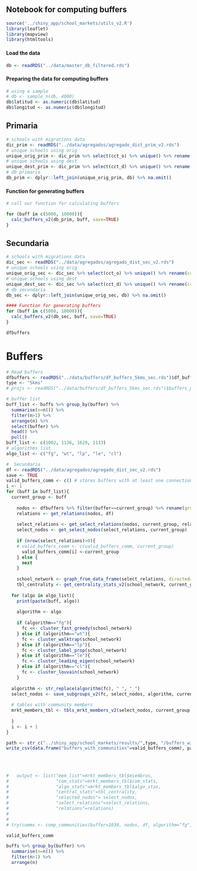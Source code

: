 ## Notebook for computing buffers

```r
source('../shiny_app/school_markets/utils_v2.R')
library(leaflet)
library(mapview)
library(htmltools)
```

#### Load the data
```r
db <- readRDS("../data/master_db_filtered.rds")
```

#### Preparing the data for computing buffers
```r
# using a sample
# db <- sample_n(db, 4000)
db$latitud <- as.numeric(db$latitud)
db$longitud <- as.numeric(db$longitud)
```


## Primaria
```r
# schools with migrations data
dic_prim <- readRDS("../data/agregados/agregado_dist_prim_v2.rds")
# unique schools using orig
unique_orig_prim <- dic_prim %>% select(cct_o) %>% unique() %>% rename(cct = cct_o)
# unique schools using dest
unique_dest_prim <- dic_prim %>% select(cct_d) %>% unique() %>% rename(cct = cct_d)
# db primaria
db_prim <- dplyr::left_join(unique_orig_prim, db) %>% na.omit()
```

#### Function for generating buffers
```r
# call our function for calculating buffers

for (buff in c(5000, 10000)){
  calc_buffers_v2(db_prim, buff, save=TRUE)  
}
```

## Secundaria
```r
# schools with migrations data
dic_sec <- readRDS("../data/agregados/agregado_dist_sec_v2.rds")
# unique schools using orig
unique_orig_sec <- dic_sec %>% select(cct_o) %>% unique() %>% rename(cct = cct_o)
# unique schools using dest
unique_dest_sec <- dic_sec %>% select(cct_d) %>% unique() %>% rename(cct = cct_d)
# db secundaria
db_sec <- dplyr::left_join(unique_orig_sec, db) %>% na.omit()

#### Function for generating buffers
for (buff in c(5000, 10000)){
  calc_buffers_v2(db_sec, buff, save=TRUE)  
}
```

```r
dfbuffers
```

# Buffers
```r
# Read buffers
dfbuffers <- readRDS("../data/buffers/df_buffers_5kms_sec.rds")$df_buffers
type <- "5kms"
# projs <- readRDS("../data/buffers/df_buffers_5kms_sec.rds")$buffers_proj

# buffer list
buff_list <- buffs %>% group_by(buffer) %>%
  summarise(n=n()) %>% 
  filter(n>1) %>% 
  arrange(n) %>%  
  select(buffer) %>% 
  head() %>% 
  pull()
buff_list <- c(1002, 1136, 1629, 1133)
# algorithms list
algo_list <- c("fg", "wt", "lp", "le", "cl")

#  Secundaria
df <- readRDS("../data/agregados/agregado_dist_sec_v2.rds")
save <- TRUE
valid_buffers_comm <- c() # stores buffers with at least one connection
i <- 1
for (buff in buff_list){
  current_group <- buff
  
    nodos <- dfbuffers %>% filter(buffer==current_group) %>% rename(grupo=buffer, name=cct, lat=latitud, lon=longitud)
    relations <- get_relations(nodos, df)
  
    select_relations <- get_select_relations(nodos, current_group, relations)
    select_nodos <- get_select_nodos(select_relations, current_group)
  
    if (nrow(select_relations)>0){
    # valid_buffers_comm <- c(valid_buffers_comm, current_group)
      valid_buffers_comm[i] <-current_group
    } else {
      next
    }
    
    school_network <- graph_from_data_frame(select_relations, directed=FALSE, vertices=select_nodos)
    tbl_centrality <- get_centrality_stats_v2(school_network, current_group, save=save)
  
  for (algo in algo_list){
    print(paste(buff, algo))  
    
    algorithm <- algo
    
    if (algorithm=="fg"){
      fc <<- cluster_fast_greedy(school_network) 
    } else if (algorithm=="wt"){
      fc <- cluster_walktrap(school_network)
    } else if (algorithm=="lp"){
      fc <- cluster_label_prop(school_network)
    } else if (algorithm=="le"){
      fc <- cluster_leading_eigen(school_network)
    } else if (algorithm=="cl"){
      fc <- cluster_louvain(school_network)
    }
    
  algorithm <- str_replace(algorithm(fc), " ", "_")
  select_nodos <- save_subgroups_v2(fc, select_nodos, algorithm, current_group, save=save, buffer=current_group, type=type)
  
  # tables with community members
  mrkt_members_tbl <- tbls_mrkt_members_v2(select_nodos, current_group, algorithm, save=save, type=type)
  
  }
  i <- i + 1
}

path <- str_c("../shiny_app/school_markets/results/",type, "/buffers_with_comms.csv")
write_csv(data.frame("buffers_with_communities"=valid_buffers_comm), path)
  
  
  
  
#   output <- list("mem_list"=mrkt_members_tbl$miembros,
#                  "com_stats"=mrkt_members_tbl$com_stats,
#                  "algo_stats"=mrkt_members_tbl$algo_stas,
#                  "central_stats"=tbl_centrality,
#                  "selected_nodos"= select_nodos, 
#                  "select_relations"=select_relations,
#                  "relations"=relations)
# 
# 
# try(comms <- comp_communities(buffer=1038, nodos, df, algorithm="fg", T))

valid_buffers_comm
```


```r

buffs %>% group_by(buffer) %>%
  summarise(n=n()) %>% 
  filter(n>1) %>% 
  arrange(n) 


```


